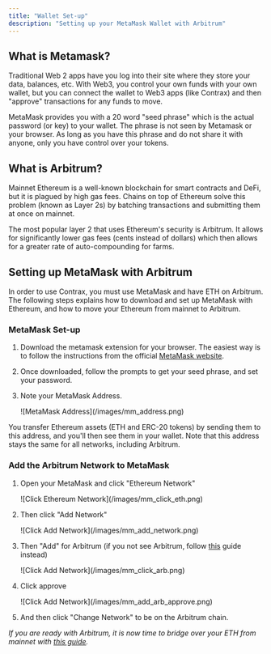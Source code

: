```yaml
---
title: "Wallet Set-up"
description: "Setting up your MetaMask Wallet with Arbitrum"
---
```


## What is Metamask?

Traditional Web 2 apps have you log into their site where they store your data, balances, etc. With Web3, you control your own funds with your own wallet, but you can connect the wallet to Web3 apps (like Contrax) and then "approve" transactions for any funds to move.

MetaMask provides you with a 20 word "seed phrase" which is the actual password (or key) to your wallet. The phrase is not seen by Metamask or your browser. As long as you have this phrase and do not share it with anyone, only you have control over your tokens.

## What is Arbitrum?

Mainnet Ethereum is a well-known blockchain for smart contracts and DeFi, but it is plagued by high gas fees. Chains on top of Ethereum solve this problem (known as Layer 2s) by batching transactions and submitting them at once on mainnet.

The most popular layer 2 that uses Ethereum's security is Arbitrum. It allows for significantly lower gas fees (cents instead of dollars) which then allows for a greater rate of auto-compounding for farms.

## Setting up MetaMask with Arbitrum

In order to use Contrax, you must use MetaMask and have ETH on Arbitrum. The following steps explains how to download and set up MetaMask with Ethereum, and how to move your Ethereum from mainnet to Arbitrum.

### MetaMask Set-up

1. Download the metamask extension for your browser. The easiest way is to follow the instructions from the official [MetaMask website](https://metamask.io/download/).

2. Once downloaded, follow the prompts to get your seed phrase, and set your password.

3. Note your MetaMask Address.
   <Frame>![MetaMask Address](/images/mm_address.png)</Frame>

You transfer Ethereum assets (ETH and ERC-20 tokens) by sending them to this address, and you'll then see them in your wallet. Note that this address stays the same for all networks, including Arbitrum.

### Add the Arbitrum Network to MetaMask

1. Open your MetaMask and click "Ethereum Network"

   <Frame>![Click Ethereum Network](/images/mm_click_eth.png)</Frame>

2. Then click "Add Network"

   <Frame>![Click Add Network](/images/mm_add_network.png)</Frame>

3. Then "Add" for Arbitrum (if you not see Arbitrum, follow [this](https://www.yadawallets.com/how-to-add-arbitrum-to-metamask/) guide instead)

   <Frame>![Click Add Network](/images/mm_click_arb.png)</Frame>

4. Click approve

   <Frame>![Click Add Network](/images/mm_add_arb_approve.png)</Frame>

5. And then click "Change Network" to be on the Arbitrum chain.

_If you are ready with Arbitrum, it is now time to bridge over your ETH from mainnet with [this guide](../start/bridge)._
